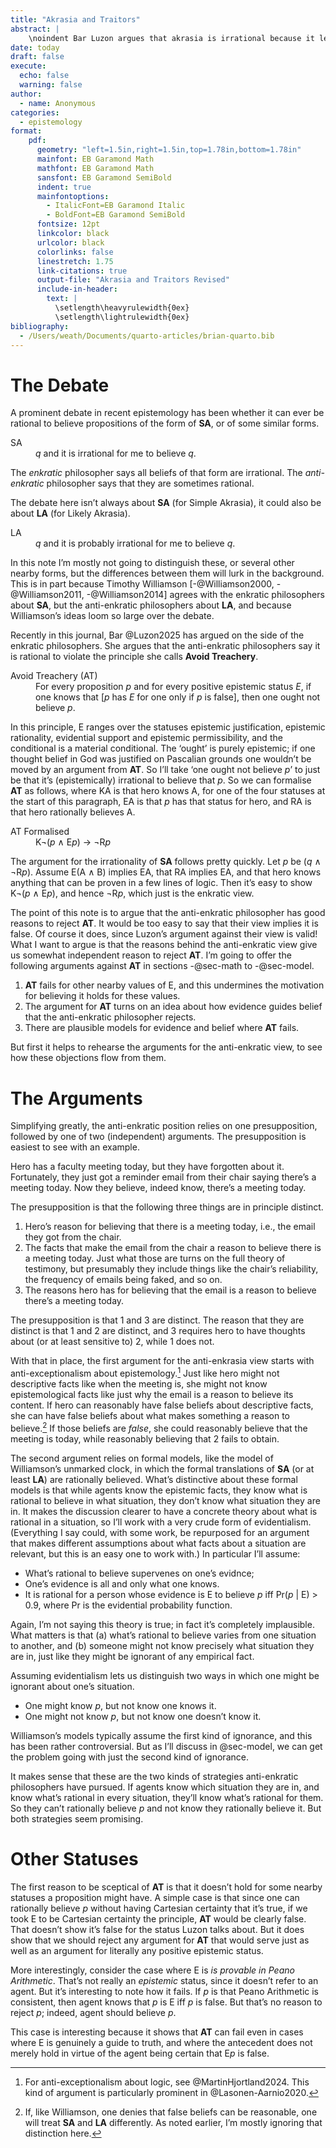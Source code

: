 ```yaml
---
title: "Akrasia and Traitors"
abstract: |
    \noindent Bar Luzon argues that akrasia is irrational because it leads to violating a principle called **Avoid Treachery**. In response, I argue that Avoid Treachery is insufficiently motivated, that it presupposes a picture of rational inference that defenders of akrasia have independent reason to reject, and that there are models in which Avoid Treachery is false.
date: today
draft: false
execute:
  echo: false
  warning: false
author:
  - name: Anonymous
categories:
  - epistemology
format:
    pdf: 
      geometry: "left=1.5in,right=1.5in,top=1.78in,bottom=1.78in"
      mainfont: EB Garamond Math
      mathfont: EB Garamond Math
      sansfont: EB Garamond SemiBold
      indent: true
      mainfontoptions: 
        - ItalicFont=EB Garamond Italic
        - BoldFont=EB Garamond SemiBold
      fontsize: 12pt
      linkcolor: black
      urlcolor: black
      colorlinks: false
      linestretch: 1.75
      link-citations: true
      output-file: "Akrasia and Traitors Revised"
      include-in-header:
        text: |
          \setlength\heavyrulewidth{0ex}
          \setlength\lightrulewidth{0ex}
bibliography: 
  - /Users/weath/Documents/quarto-articles/brian-quarto.bib
---
```


# The Debate {#sec-intro}

\noindent A prominent debate in recent epistemology has been whether it can ever be rational to believe propositions of the form of **SA**, or of some similar forms.

SA
:    *q* and it is irrational for me to believe *q*.

The _enkratic_ philosopher says all beliefs of that form are irrational. The _anti-enkratic_ philosopher says that they are sometimes rational.

The debate here isn't always about **SA** (for Simple Akrasia), it could also be about **LA** (for Likely Akrasia).

LA
:    *q* and it is probably irrational for me to believe *q*.

In this note I'm mostly not going to distinguish these, or several other nearby forms, but the differences between them will lurk in the background. This is in part because Timothy Williamson [-@Williamson2000, -@Williamson2011, -@Williamson2014] agrees with the enkratic philosophers about **SA**, but the anti-enkratic philosophers about **LA**, and because Williamson's ideas loom so large over the debate.

Recently in this journal, Bar @Luzon2025 has argued on the side of the enkratic philosophers. She argues that the anti-enkratic philosophers say it is rational to violate the principle she calls **Avoid Treachery**.

Avoid Treachery (AT)
:    For every proposition *p* and for every positive epistemic status *E*, if one knows that [*p* has *E* for one only if *p* is false], then one ought not believe *p*.

In this principle, E ranges over the statuses epistemic justification, epistemic rationality, evidential support and epistemic permissibility, and the conditional is a material conditional. The 'ought' is purely epistemic; if one thought belief in God was justified on Pascalian grounds one wouldn't be moved by an argument from **AT**. So I'll take 'one ought not believe *p*' to just be that it's (epistemically) irrational to believe that *p*. So we can formalise **AT** as follows, where KA is that hero knows A, for one of the four statuses at the start of this paragraph, EA is that *p* has that status for hero, and RA is that hero rationally believes A.

AT Formalised
:    K¬(*p* ∧ E*p*) → ¬R*p*

The argument for the irrationality of **SA** follows pretty quickly. Let *p* be (*q* ∧ ¬R*p*). Assume E(A ∧ B) implies EA, that RA implies EA, and that hero knows anything that can be proven in a few lines of logic. Then it's easy to show K¬(*p* ∧ E*p*), and hence ¬R*p*, which just is the enkratic view.

The point of this note is to argue that the anti-enkratic philosopher has good reasons to reject **AT**. It would be too easy to say that their view implies it is false. Of course it does, since Luzon's argument against their view is valid! What I want to argue is that the reasons behind the anti-enkratic view give us somewhat independent reason to reject **AT**. I'm going to offer the following arguments against **AT** in sections -@sec-math to -@sec-model.

1. **AT** fails for other nearby values of E, and this undermines the motivation for believing it holds for these values.
2. The argument for **AT** turns on an idea about how evidence guides belief that the anti-enkratic philosopher rejects.
3. There are plausible models for evidence and belief where **AT** fails.

But first it helps to rehearse the arguments for the anti-enkratic view, to see how these objections flow from them.

# The Arguments {#sec-arguments}

Simplifying greatly, the anti-enkratic position relies on one presupposition, followed by one of two (independent) arguments. The presupposition is easiest to see with an example.

Hero has a faculty meeting today, but they have forgotten about it. Fortunately, they just got a reminder email from their chair saying there's a meeting today. Now they believe, indeed know, there's a meeting today.

The presupposition is that the following three things are in principle distinct.

1. Hero's reason for believing that there is a meeting today, i.e., the email they got from the chair.
2. The facts that make the email from the chair a reason to believe there is a meeting today. Just what those are turns on the full theory of testimony, but presumably they include things like the chair's reliability, the frequency of emails being faked, and so on.
3. The reasons hero has for believing that the email is a reason to believe there's a meeting today.

The presupposition is that 1 and 3 are distinct. The reason that they are distinct is that 1 and 2 are distinct, and 3 requires hero to have thoughts about (or at least sensitive to) 2, while 1 does not.

With that in place, the first argument for the anti-enkrasia view starts with anti-exceptionalism about epistemology.^[For anti-exceptionalism about logic, see @MartinHjortland2024. This kind of argument is particularly prominent in @Lasonen-Aarnio2020.] Just like hero might not descriptive facts like when the meeting is, she might not know epistemological facts like just why the email is a reason to believe its content. If hero can reasonably have false beliefs about descriptive facts, she can have false beliefs about what makes something a reason to believe.^[If, like Williamson, one denies that false beliefs can be reasonable, one will treat **SA** and **LA** differently. As noted earlier, I'm mostly ignoring that distinction here.] If those beliefs are *false*, she could reasonably believe that the meeting is today, while reasonably believing that 2 fails to obtain.

The second argument relies on formal models, like the model of Williamson's unmarked clock, in which the formal translations of **SA** (or at least **LA**) are rationally believed. What's distinctive about these formal models is that while agents know the epistemic facts, they know what is rational to believe in what situation, they don't know what situation they are in. It makes the discussion clearer to have a concrete theory about what is rational in a situation, so I'll work with a very crude form of evidentialism. (Everything I say could, with some work, be repurposed for an argument that makes different assumptions about what facts about a situation are relevant, but this is an easy one to work with.) In particular I'll assume:

- What's rational to believe supervenes on one's evidnce;
- One's evidence is all and only what one knows.
- It is rational for a person whose evidence is E to believe *p* iff Pr(*p* | E) > 0.9, where Pr is the evidential probability function.

Again, I'm not saying this theory is true; in fact it's completely implausible. What matters is that (a) what's rational to believe varies from one situation to another, and (b) someone might not know precisely what situation they are in, just like they might be ignorant of any empirical fact.

Assuming evidentialism lets us distinguish two ways in which one might be ignorant about one's situation.

- One might know *p*, but not know one knows it.
- One might not know *p*, but not know one doesn't know it.

Williamson's models typically assume the first kind of ignorance, and this has been rather controversial. But as I'll discuss in @sec-model, we can get the problem going with just the second kind of ignorance.

It makes sense that these are the two kinds of strategies anti-enkratic philosophers have pursued. If agents know which situation they are in, and know what's rational in every situation, they'll know what's rational for them. So they can't rationally believe *p* and not know they rationally believe it. But both strategies seem promising.

# Other Statuses {#sec-status}

The first reason to be sceptical of **AT** is that it doesn't hold for some nearby statuses a proposition might have. A simple case is that since one can rationally believe *p* without having Cartesian certainty that it's true, if we took E to be Cartesian certainty the principle, **AT** would be clearly false. That doesn't show it's false for the status Luzon talks about. But it does show that we should reject any argument for **AT** that would serve just as well as an argument for literally any positive epistemic status.

More interestingly, consider the case where E is *is provable in Peano Arithmetic*. That's not really an *epistemic* status, since it doesn't refer to an agent. But it's interesting to note how it fails. If *p* is that Peano Arithmetic is consistent, then agent knows that *p* is E iff *p* is false. But that's no reason to reject *p*; indeed, agent should believe *p*.

This case is interesting because it shows that **AT** can fail even in cases where E is genuinely a guide to truth, and where the antecedent does not merely hold in virtue of the agent being certain that E*p* is false.